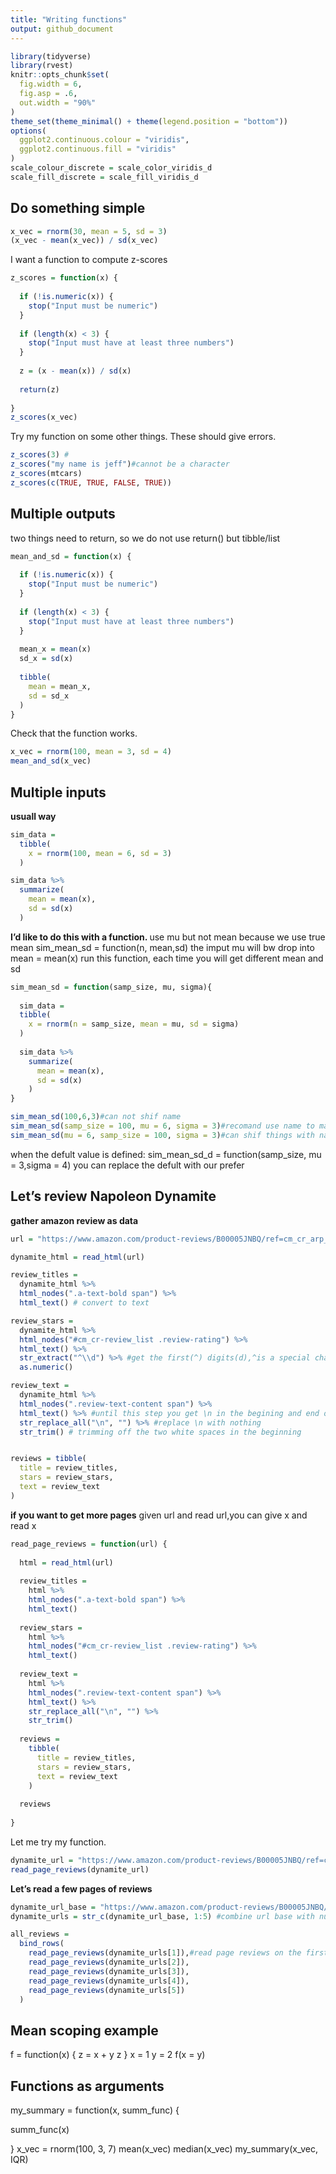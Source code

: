 ```yaml
---
title: "Writing functions"
output: github_document
---
```


```r
library(tidyverse)
library(rvest)
knitr::opts_chunk$set(
  fig.width = 6,
  fig.asp = .6,
  out.width = "90%"
)
theme_set(theme_minimal() + theme(legend.position = "bottom"))
options(
  ggplot2.continuous.colour = "viridis",
  ggplot2.continuous.fill = "viridis"
)
scale_colour_discrete = scale_color_viridis_d
scale_fill_discrete = scale_fill_viridis_d
```


## Do something simple

```r
x_vec = rnorm(30, mean = 5, sd = 3)
(x_vec - mean(x_vec)) / sd(x_vec)
```

I want a function to compute z-scores

```r
z_scores = function(x) {
  
  if (!is.numeric(x)) {
    stop("Input must be numeric")
  }
  
  if (length(x) < 3) {
    stop("Input must have at least three numbers")
  }
  
  z = (x - mean(x)) / sd(x)
  
  return(z)
  
}
z_scores(x_vec)
```

Try my function on some other things. These should give errors.

```r
z_scores(3) #
z_scores("my name is jeff")#cannot be a character
z_scores(mtcars)
z_scores(c(TRUE, TRUE, FALSE, TRUE))
```

## Multiple outputs
two things need to return, so we do not use return() but tibble/list
```r
mean_and_sd = function(x) {
  
  if (!is.numeric(x)) {
    stop("Input must be numeric")
  }
  
  if (length(x) < 3) {
    stop("Input must have at least three numbers")
  }
  
  mean_x = mean(x)
  sd_x = sd(x)
  
  tibble(
    mean = mean_x,
    sd = sd_x
  )
}
```

Check that the function works.

```r
x_vec = rnorm(100, mean = 3, sd = 4)
mean_and_sd(x_vec)
```

## Multiple inputs

**usuall way** 

```r
sim_data =
  tibble(
    x = rnorm(100, mean = 6, sd = 3)
  )

sim_data %>% 
  summarize(
    mean = mean(x),
    sd = sd(x)
  )
```

**I'd like to do this with a function. **
use mu but not mean because we use true mean
sim_mean_sd = function(n, mean,sd)
the imput mu will bw drop into mean = mean(x)
run this function, each time you will get different mean and sd

```r
sim_mean_sd = function(samp_size, mu, sigma){
  
  sim_data =
  tibble(
    x = rnorm(n = samp_size, mean = mu, sd = sigma)
  )
  
  sim_data %>% 
    summarize(
      mean = mean(x),
      sd = sd(x)
    )
}

sim_mean_sd(100,6,3)#can not shif name
sim_mean_sd(samp_size = 100, mu = 6, sigma = 3)#recomand use name to match in function
sim_mean_sd(mu = 6, samp_size = 100, sigma = 3)#can shif things with name defined
```

when the defult value is defined:
sim_mean_sd_d = function(samp_size, mu = 3,sigma = 4)
you can replace the defult with our prefer



## Let's review Napoleon Dynamite
**gather amazon review as data**
```r
url = "https://www.amazon.com/product-reviews/B00005JNBQ/ref=cm_cr_arp_d_viewopt_rvwer?ie=UTF8&reviewerType=avp_only_reviews&sortBy=recent&pageNumber=1" #this is only page 1 in the website

dynamite_html = read_html(url)

review_titles =
  dynamite_html %>% 
  html_nodes(".a-text-bold span") %>% 
  html_text() # convert to text

review_stars = 
  dynamite_html %>%
  html_nodes("#cm_cr-review_list .review-rating") %>%
  html_text() %>%
  str_extract("^\\d") %>% #get the first(^) digits(d),^is a special charactor which require \, and \ itself is a charactor which need \
  as.numeric()

review_text = 
  dynamite_html %>%
  html_nodes(".review-text-content span") %>%
  html_text() %>% #until this step you get \n in the begining and end of each review
  str_replace_all("\n", "") %>% #replace \n with nothing
  str_trim() # trimming off the two white spaces in the beginning


reviews = tibble(
  title = review_titles,
  stars = review_stars,
  text = review_text
)
```



**if you want to get more pages**
given url and read url,you can give x and read x 

```r

read_page_reviews = function(url) {
  
  html = read_html(url)
  
  review_titles = 
    html %>%
    html_nodes(".a-text-bold span") %>%
    html_text()
  
  review_stars = 
    html %>%
    html_nodes("#cm_cr-review_list .review-rating") %>%
    html_text()
  
  review_text = 
    html %>%
    html_nodes(".review-text-content span") %>%
    html_text() %>% 
    str_replace_all("\n", "") %>% 
    str_trim()
  
  reviews = 
    tibble(
      title = review_titles,
      stars = review_stars,
      text = review_text
    )
  
  reviews
  
}
```

Let me try my function.

```r
dynamite_url = "https://www.amazon.com/product-reviews/B00005JNBQ/ref=cm_cr_arp_d_viewopt_rvwer?ie=UTF8&reviewerType=avp_only_reviews&sortBy=recent&pageNumber=2"
read_page_reviews(dynamite_url)
```

**Let's read a few pages of reviews** 

```r
dynamite_url_base = "https://www.amazon.com/product-reviews/B00005JNBQ/ref=cm_cr_arp_d_viewopt_rvwer?ie=UTF8&reviewerType=avp_only_reviews&sortBy=recent&pageNumber=" #get a url base the number is not specified
dynamite_urls = str_c(dynamite_url_base, 1:5) #combine url base with number 1-5

all_reviews = 
  bind_rows(
    read_page_reviews(dynamite_urls[1]),#read page reviews on the first page
    read_page_reviews(dynamite_urls[2]),
    read_page_reviews(dynamite_urls[3]),
    read_page_reviews(dynamite_urls[4]),
    read_page_reviews(dynamite_urls[5])
  )
```

## Mean scoping example

f = function(x) {
  z = x + y
  z
}
x = 1
y = 2
f(x = y)


## Functions as arguments


my_summary = function(x, summ_func) {
  
  summ_func(x)
  
}
x_vec = rnorm(100, 3, 7)
mean(x_vec)
median(x_vec)
my_summary(x_vec, IQR)


